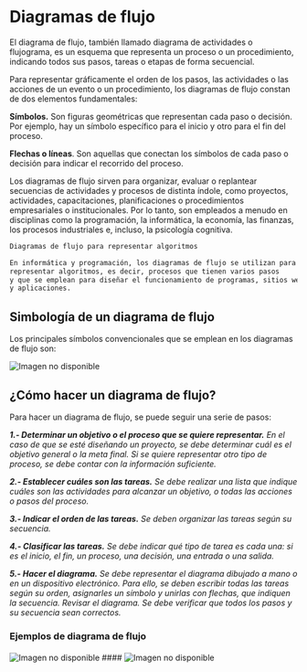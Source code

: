 



# Diagramas de flujo

El diagrama de flujo, también llamado diagrama de actividades o flujograma, es un esquema que representa un proceso o un procedimiento, indicando todos sus pasos, tareas o etapas de forma secuencial.

Para representar gráficamente el orden de los pasos, las actividades o las acciones de un evento o un procedimiento, los diagramas de flujo constan de dos elementos fundamentales:

**Símbolos.** Son figuras geométricas que representan cada paso o decisión. Por ejemplo, hay un símbolo específico para el inicio y otro para el fin del proceso.

**Flechas o líneas**. Son aquellas que conectan los símbolos de cada paso o decisión para indicar el recorrido del proceso.

Los diagramas de flujo sirven para organizar, evaluar o replantear secuencias de actividades y procesos de distinta índole, como proyectos, actividades, capacitaciones, planificaciones o procedimientos empresariales o institucionales. Por lo tanto, son empleados a menudo en disciplinas como la programación, la informática, la economía, las finanzas, los procesos industriales e, incluso, la psicología cognitiva.

```py filename="diagrama de flujo" {1} copy
Diagramas de flujo para representar algoritmos

En informática y programación, los diagramas de flujo se utilizan para 
representar algoritmos, es decir, procesos que tienen varios pasos 
y que se emplean para diseñar el funcionamiento de programas, sitios web 
y aplicaciones.
```

## Simbología de un diagrama de flujo

Los principales símbolos convencionales que se emplean en los diagramas de flujo son:

<Image src={flujo1} alt="Imagen no disponible" />

## ¿Cómo hacer un diagrama de flujo?
Para hacer un diagrama de flujo, se puede seguir una serie de pasos:

***1.- Determinar un objetivo o el proceso que se quiere representar.*** *En el caso de que se esté diseñando un proyecto, se debe determinar cuál es el objetivo general o la meta final. Si se quiere representar otro tipo de proceso, se debe contar con la información suficiente.*

***2.- Establecer cuáles son las tareas.*** *Se debe realizar una lista que indique cuáles son las actividades para alcanzar un objetivo, o todas las acciones o pasos del proceso.*

***3.- Indicar el orden de las tareas.*** *Se deben organizar las tareas según su secuencia.*

***4.- Clasificar las tareas.*** *Se debe indicar qué tipo de tarea es cada una: si es el inicio, el fin, un proceso, una decisión, una entrada o una salida.*

***5.- Hacer el diagrama.*** *Se debe representar el diagrama dibujado a mano o en un dispositivo electrónico. Para ello, se deben escribir todas las tareas según su orden, asignarles un símbolo y unirlas con flechas, que indiquen la secuencia.
Revisar el diagrama. Se debe verificar que todos los pasos y su secuencia sean correctos.*


### Ejemplos de diagrama de flujo
####
<Image src={flujo2} alt="Imagen no disponible" />
####
<Image src={flujo3} alt="Imagen no disponible" />

